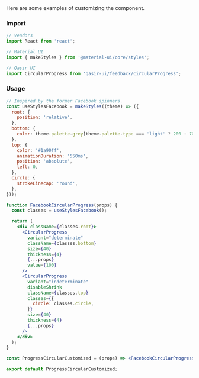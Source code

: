
<Title>Customized progress</Title>

<Subtitle>
Here are some examples of customizing the component.
</Subtitle>

### Import
```js
// Vendors
import React from 'react';

// Material UI
import { makeStyles } from '@material-ui/core/styles';

// Qasir UI
import CircularProgress from 'qasir-ui/feedback/CircularProgress';
```

<h3 style={{marginBottom: 20}}>Usage</h3>

<ProgressCircularCustomized/>

```jsx
// Inspired by the former Facebook spinners.
const useStylesFacebook = makeStyles((theme) => ({
  root: {
    position: 'relative',
  },
  bottom: {
    color: theme.palette.grey[theme.palette.type === 'light' ? 200 : 700],
  },
  top: {
    color: '#1a90ff',
    animationDuration: '550ms',
    position: 'absolute',
    left: 0,
  },
  circle: {
    strokeLinecap: 'round',
  },
}));

function FacebookCircularProgress(props) {
  const classes = useStylesFacebook();

  return (
    <div className={classes.root}>
      <CircularProgress
        variant="determinate"
        className={classes.bottom}
        size={40}
        thickness={4}
        {...props}
        value={100}
      />
      <CircularProgress
        variant="indeterminate"
        disableShrink
        className={classes.top}
        classes={{
          circle: classes.circle,
        }}
        size={40}
        thickness={4}
        {...props}
      />
    </div>
  );
}

const ProgressCircularCustomized = (props) => <FacebookCircularProgress />;

export default ProgressCircularCustomized;
```